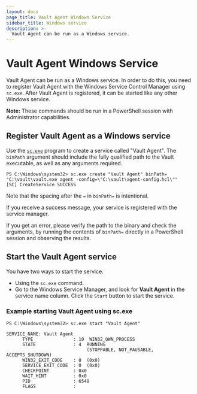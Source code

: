 ```yaml
---
layout: docs
page_title: Vault Agent Windows Service
sidebar_title: Windows service
description: >-
  Vault Agent can be run as a Windows service.
---
```


# Vault Agent Windows Service

Vault Agent can be run as a Windows service. In order to do this, you need to register Vault Agent with the Windows
Service Control Manager using `sc.exe`. After Vault Agent is registered, it can be started like any other Windows
service.

**Note:** These commands should be run in a PowerShell session with Administrator capabilities.

## Register Vault Agent as a Windows service

Use the [`sc.exe`](https://docs.microsoft.com/en-us/windows-server/administration/windows-commands/sc-create) program
to create a service called "Vault Agent". The `binPath` argument should include the fully qualified path to the Vault
executable, as well as any arguments required.

```shell-session
PS C:\Windows\system32> sc.exe create "Vault Agent" binPath= "C:\vault\vault.exe agent -config=\"C:\vault\agent-config.hcl\""
[SC] CreateService SUCCESS
```

Note that the spacing after the `=` in `binPath=` is intentional.

If you receive a success message, your service is registered with the service manager.

If you get an error, please verify the path to the binary and check the arguments, by running the contents of
`binPath=` directly in a PowerShell session and observing the results.

## Start the Vault Agent service

You have two ways to start the service.

- Using the `sc.exe` command.
- Go to the Windows Service Manager, and look for **Vault Agent** in the service name column. Click the
  `Start` button to start the service.

### Example starting Vault Agent using sc.exe

```shell-session
PS C:\Windows\system32> sc.exe start "Vault Agent"

SERVICE_NAME: Vault Agent
      TYPE               : 10  WIN32_OWN_PROCESS
      STATE              : 4  RUNNING
                              (STOPPABLE, NOT_PAUSABLE, ACCEPTS_SHUTDOWN)
      WIN32_EXIT_CODE    : 0  (0x0)
      SERVICE_EXIT_CODE  : 0  (0x0)
      CHECKPOINT         : 0x0
      WAIT_HINT          : 0x0
      PID                : 6548
      FLAGS              :
```
